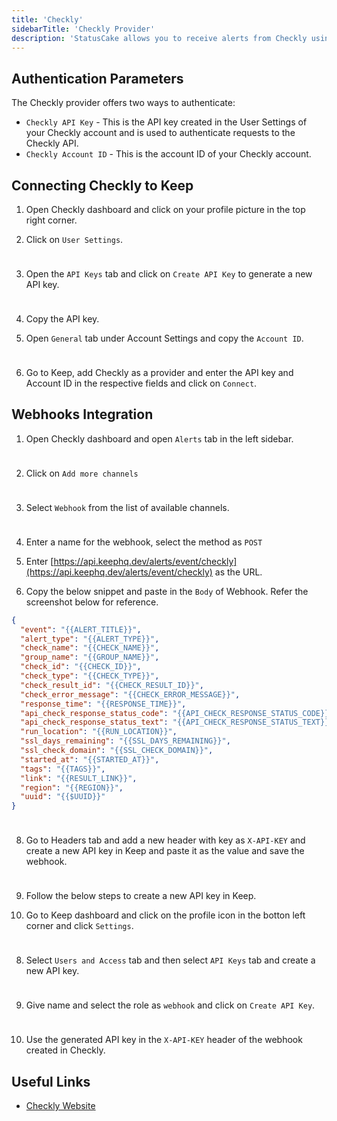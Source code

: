 ```yaml
---
title: 'Checkly'
sidebarTitle: 'Checkly Provider'
description: 'StatusCake allows you to receive alerts from Checkly using API endpoints as well as webhooks'
---
```


## Authentication Parameters

The Checkly provider offers two ways to authenticate:

- `Checkly API Key` - This is the API key created in the User Settings of your Checkly account and is used to authenticate requests to the Checkly API.
- `Checkly Account ID` - This is the account ID of your Checkly account.

## Connecting Checkly to Keep

1. Open Checkly dashboard and click on your profile picture in the top right corner.

2. Click on `User Settings`.

<Frame width="100" height="200">
  <img height="10" src="/images/checkly-provider_1.png" />
</Frame>

3. Open the `API Keys` tab and click on `Create API Key` to generate a new API key.

<Frame width="100" height="200">
  <img height="10" src="/images/checkly-provider_2.png" />
</Frame>

4. Copy the API key.

5. Open `General` tab under Account Settings and copy the `Account ID`.

<Frame width="100" height="200">
  <img height="10" src="/images/checkly-provider_3.png" />
</Frame>

6. Go to Keep, add Checkly as a provider and enter the API key and Account ID in the respective fields and click on `Connect`.

## Webhooks Integration

1. Open Checkly dashboard and open `Alerts` tab in the left sidebar.

<Frame width="100" height="200">
  <img height="10" src="/images/checkly-provider_4.png" />
</Frame>

2. Click on `Add more channels`

<Frame width="100" height="200">
  <img height="10" src="/images/checkly-provider_5.png" />
</Frame>

3. Select `Webhook` from the list of available channels.

<Frame width="100" height="200">
  <img height="10" src="/images/checkly-provider_6.png" />
</Frame>

4. Enter a name for the webhook, select the method as `POST`

5. Enter [https://api.keephq.dev/alerts/event/checkly](https://api.keephq.dev/alerts/event/checkly) as the URL.

6. Copy the below snippet and paste in the `Body` of Webhook. Refer the screenshot below for reference.

```json
{
  "event": "{{ALERT_TITLE}}",
  "alert_type": "{{ALERT_TYPE}}",
  "check_name": "{{CHECK_NAME}}",
  "group_name": "{{GROUP_NAME}}",
  "check_id": "{{CHECK_ID}}",
  "check_type": "{{CHECK_TYPE}}",
  "check_result_id": "{{CHECK_RESULT_ID}}",
  "check_error_message": "{{CHECK_ERROR_MESSAGE}}",
  "response_time": "{{RESPONSE_TIME}}",
  "api_check_response_status_code": "{{API_CHECK_RESPONSE_STATUS_CODE}}",
  "api_check_response_status_text": "{{API_CHECK_RESPONSE_STATUS_TEXT}}",
  "run_location": "{{RUN_LOCATION}}",
  "ssl_days_remaining": "{{SSL_DAYS_REMAINING}}",
  "ssl_check_domain": "{{SSL_CHECK_DOMAIN}}",
  "started_at": "{{STARTED_AT}}",
  "tags": "{{TAGS}}",
  "link": "{{RESULT_LINK}}",
  "region": "{{REGION}}",
  "uuid": "{{$UUID}}"
}
```

<Frame width="100" height="200">
  <img height="10" src="/images/checkly-provider_7.png" />
</Frame>

8. Go to Headers tab and add a new header with key as `X-API-KEY` and create a new API key in Keep and paste it as the value and save the webhook.

<Frame width="100" height="200">
  <img height="10" src="/images/checkly-provider_8.png" />
</Frame>

9. Follow the below steps to create a new API key in Keep.

7. Go to Keep dashboard and click on the profile icon in the botton left corner and click `Settings`.

<Frame width="100" height="200">
  <img height="10" src="/images/checkly-provider_9.png" />
</Frame>

8. Select `Users and Access` tab and then select `API Keys` tab and create a new API key.

<Frame width="100" height="200">
  <img height="10" src="/images/checkly-provider_10.png" />
</Frame>

9. Give name and select the role as `webhook` and click on `Create API Key`.

<Frame width="100" height="200">
  <img height="10" src="/images/checkly-provider_11.png" />
</Frame>

10. Use the generated API key in the `X-API-KEY` header of the webhook created in Checkly.

## Useful Links

- [Checkly Website](https://www.checklyhq.com/)
